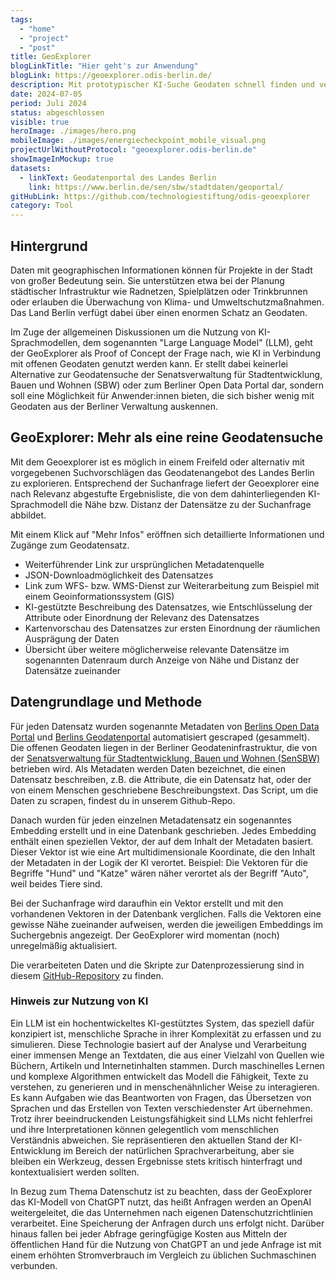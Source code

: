 ```yaml
---
tags:
  - "home"
  - "project"
  - "post"
title: GeoExplorer
blogLinkTitle: "Hier geht's zur Anwendung"
blogLink: https://geoexplorer.odis-berlin.de/
description: Mit prototypischer KI-Suche Geodaten schnell finden und verstehen
date: 2024-07-05
period: Juli 2024
status: abgeschlossen
visible: true
heroImage: ./images/hero.png
mobileImage: ./images/energiecheckpoint_mobile_visual.png
projectUrlWithoutProtocol: "geoexplorer.odis-berlin.de"
showImageInMockup: true
datasets:
  - linkText: Geodatenportal des Landes Berlin
    link: https://www.berlin.de/sen/sbw/stadtdaten/geoportal/
gitHubLink: https://github.com/technologiestiftung/odis-geoexplorer
category: Tool
---
```


## Hintergrund

Daten mit geographischen Informationen können für Projekte in der Stadt von großer Bedeutung sein. Sie unterstützen etwa bei der Planung städtischer Infrastruktur wie Radnetzen, Spielplätzen oder Trinkbrunnen oder erlauben die Überwachung von Klima- und Umweltschutzmaßnahmen. Das Land Berlin verfügt dabei über einen enormen Schatz an Geodaten. 

Im Zuge der allgemeinen Diskussionen um die Nutzung von KI-Sprachmodellen, dem sogenannten "Large Language Model" (LLM), geht der GeoExplorer als Proof of Concept der Frage nach, wie KI in Verbindung mit offenen Geodaten genutzt werden kann. Er stellt dabei keinerlei Alternative zur Geodatensuche der Senatsverwaltung für Stadtentwicklung, Bauen und Wohnen (SBW) oder zum Berliner Open Data Portal dar, sondern soll eine Möglichkeit für Anwender:innen bieten, die sich bisher wenig mit Geodaten aus der Berliner Verwaltung auskennen. 



## GeoExplorer: Mehr als eine reine Geodatensuche

Mit dem Geoexplorer ist es möglich in einem Freifeld oder alternativ mit vorgegebenen Suchvorschlägen das Geodatenangebot des Landes Berlin zu explorieren. Entsprechend der Suchanfrage liefert der Geoexplorer eine nach Relevanz abgestufte Ergebnisliste, die von dem dahinterliegenden KI-Sprachmodell die Nähe bzw. Distanz der Datensätze zu der Suchanfrage abbildet.


<ContentSection class="sm:px-6">

  <ImageSection class="sm:container sm:mx-auto"
    src={image2}
    caption="Der Datenraum zeigt die inhaltliche Distanz zwischen dem Suchergebnis und weiteren Datenensätzen an. Je kürzer die Distanz desto warscheinlicher liegen hier weitere relevante Informationen."
  />
</ContentSection>

Mit einem Klick auf "Mehr Infos" eröffnen sich detaillierte Informationen und Zugänge zum Geodatensatz.
- Weiterführender Link zur ursprünglichen Metadatenquelle
-	JSON-Downloadmöglichkeit des Datensatzes
-	Link zum WFS- bzw. WMS-Dienst zur Weiterarbeitung zum Beispiel mit einem Geoinformationssystem (GIS)
-	KI-gestützte Beschreibung des Datensatzes, wie Entschlüsselung der Attribute oder Einordnung der Relevanz des Datensatzes
-	Kartenvorschau des Datensatzes zur ersten Einordnung der räumlichen Ausprägung der Daten 
-	Übersicht über weitere möglicherweise relevante Datensätze im sogenannten Datenraum durch Anzeige von Nähe und Distanz der Datensätze zueinander


<ContentSection class="sm:px-6">

  <ImageSection class="sm:container sm:mx-auto"
    src={image3}
    caption="Eine Kartenvorschau des Datensatzes gibt eine ersten Überblick über die räumliche Ausprägung der Daten."
  />
</ContentSection>

## Datengrundlage und Methode

Für jeden Datensatz wurden sogenannte Metadaten von [Berlins Open Data Portal](https://daten.berlin.de) und [Berlins Geodatenportal](https://www.berlin.de/sen/sbw/stadtdaten/geoportal/) automatisiert gescraped (gesammelt). Die offenen Geodaten liegen in der Berliner Geodateninfrastruktur, die von der [Senatsverwaltung für Stadtentwicklung, Bauen und Wohnen (SenSBW)](https://www.berlin.de/sen/sbw/) betrieben wird. Als Metadaten werden Daten bezeichnet, die einen Datensatz beschreiben, z.B. die Attribute, die ein Datensatz hat, oder der von einem Menschen geschriebene Beschreibungstext. Das Script, um die Daten zu scrapen, findest du in unserem Github-Repo. 

Danach wurden für jeden einzelnen Metadatensatz ein sogenanntes Embedding erstellt und in eine Datenbank geschrieben. Jedes Embedding enthält einen speziellen Vektor, der auf dem Inhalt der Metadaten basiert. Dieser Vektor ist wie eine Art multidimensionale Koordinate, die den Inhalt der Metadaten in der Logik der KI verortet. Beispiel: Die Vektoren für die Begriffe "Hund" und "Katze" wären näher verortet als der Begriff "Auto", weil beides Tiere sind.

Bei der Suchanfrage wird daraufhin ein Vektor erstellt und mit den vorhandenen Vektoren in der Datenbank verglichen. Falls die Vektoren eine gewisse Nähe zueinander aufweisen, werden die jeweiligen Embeddings im Suchergebnis angezeigt. Der GeoExplorer wird momentan (noch) unregelmäßig aktualisiert.

Die verarbeiteten Daten und die Skripte zur Datenprozessierung sind in diesem [GitHub-Repository](https://github.com/technologiestiftung/odis-geoexplorer) zu finden.

### Hinweis zur Nutzung von KI

Ein LLM ist ein hochentwickeltes KI-gestütztes System, das speziell dafür konzipiert ist, menschliche Sprache in ihrer Komplexität zu erfassen und zu simulieren. Diese Technologie basiert auf der Analyse und Verarbeitung einer immensen Menge an Textdaten, die aus einer Vielzahl von Quellen wie Büchern, Artikeln und Internetinhalten stammen. Durch maschinelles Lernen und komplexe Algorithmen entwickelt das Modell die Fähigkeit, Texte zu verstehen, zu generieren und in menschenähnlicher Weise zu interagieren. Es kann Aufgaben wie das Beantworten von Fragen, das Übersetzen von Sprachen und das Erstellen von Texten verschiedenster Art übernehmen. Trotz ihrer beeindruckenden Leistungsfähigkeit sind LLMs nicht fehlerfrei und ihre Interpretationen können gelegentlich vom menschlichen Verständnis abweichen. Sie repräsentieren den aktuellen Stand der KI-Entwicklung im Bereich der natürlichen Sprachverarbeitung, aber sie bleiben ein Werkzeug, dessen Ergebnisse stets kritisch hinterfragt und kontextualisiert werden sollten.

In Bezug zum Thema Datenschutz ist zu beachten, dass der GeoExplorer das KI-Modell von ChatGPT nutzt, das heißt Anfragen werden an OpenAI weitergeleitet, die das Unternehmen nach eigenen Datenschutzrichtlinien verarbeitet. Eine Speicherung der Anfragen durch uns erfolgt nicht. Darüber hinaus fallen bei jeder Abfrage geringfügige Kosten aus Mitteln der öffentlichen Hand für die Nutzung von ChatGPT an und jede Anfrage ist mit einem erhöhten Stromverbrauch im Vergleich zu üblichen Suchmaschinen verbunden.

